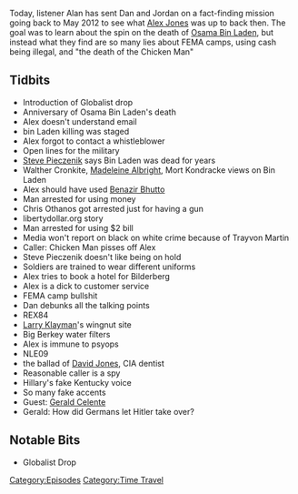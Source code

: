 {{DEFAULTSORT:
    #_EPISODE_0098:May 2-3, 2012
}}{{Episode
    | title             = May 2-3, 2012
    | caption           = Listen to this episode on [https://knowledgefight.libsyn.com/knowledge-fight-may-2-3-2012 Libsyn] [https://open.spotify.com/episode/39A469TNcQNh07C7nMaWyk Spotify], Read the [[Transcript/98: May 2-3, 2012|Unofficial Transcript]]
    | episodeNumber     = 98
    | length            = 03:02:00
    | airDate           = October 30, 2017
    | coverageStartDate = May 2, 2012
    | coverageEndDate   = May 3, 2012
    | episodeType       = [[:Category:Time Travel|Time Travel]]
    | appearance        = [[Osama Bin Laden]], [[Steve Pieczenik]], [[Walter Cronkite]], [[Madeleine Albright]], [[Mort Kondracke]], [[Benazir Bhutto]], [[Chris Othanos]], [[Trayvon Martin]], [[Chicken Man]], [[Larry Klayman]], [[David Jones]], [[Gerald Celente]]
    | previousEpisode   = [[97: October 25, 2017]]
    | nextEpisode       = [[99: November 1, 2017]]
}}

{{Stub}}

Today, listener Alan has sent Dan and Jordan on a fact-finding mission going back to May 2012 to see what [[Alex Jones]] was up to back then. The goal was to learn about the spin on the death of [[Osama Bin Laden]], but instead what they find are so many lies about FEMA camps, using cash being illegal, and "the death of the Chicken Man"

==Tidbits==

*Introduction of Globalist drop
*Anniversary of Osama Bin Laden's death
*Alex doesn't understand email
*bin Laden killing was staged
*Alex forgot to contact a whistleblower
*Open lines for the military
*[[Steve Pieczenik]] says Bin Laden was dead for years
*Walther Cronkite, [[Madeleine Albright]], Mort Kondracke views on Bin Laden
*Alex should have used [[Benazir Bhutto]]
*Man arrested for using money
*Chris Othanos got arrested just for having a gun
*libertydollar.org story
*Man arrested for using $2 bill
*Media won't report on black on white crime because of Trayvon Martin
*Caller: Chicken Man pisses off Alex
*Steve Pieczenik doesn't like being on hold
*Soldiers are trained to wear different uniforms
*Alex tries to book a hotel for Bilderberg
*Alex is a dick to customer service
*FEMA camp bullshit
*Dan debunks all the talking points
*REX84
*[[Larry Klayman]]'s wingnut site
*Big Berkey water filters
*Alex is immune to psyops
*NLE09
*the ballad of [[David Jones]], CIA dentist
*Reasonable caller is a spy
*Hillary's fake Kentucky voice
*So many fake accents
*Guest: [[Gerald Celente]]
*Gerald: How did Germans let Hitler take over?

==Notable Bits==

*Globalist Drop

[[Category:Episodes]]
[[Category:Time Travel]]
